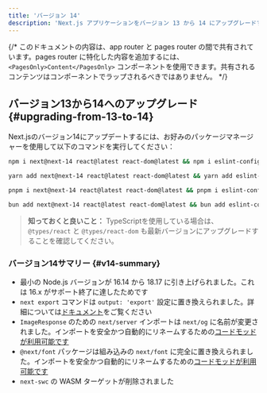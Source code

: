 ```yaml
---
title: 'バージョン 14'
description: 'Next.js アプリケーションをバージョン 13 から 14 にアップグレードする方法'
---
```


{/* このドキュメントの内容は、app router と pages router の間で共有されています。pages router に特化した内容を追加するには、`<PagesOnly>Content</PagesOnly>` コンポーネントを使用できます。共有されるコンテンツはコンポーネントでラップされるべきではありません。 */}

## バージョン13から14へのアップグレード {#upgrading-from-13-to-14}

Next.jsのバージョン14にアップデートするには、お好みのパッケージマネージャーを使用して以下のコマンドを実行してください：

```bash title="Terminal"
npm i next@next-14 react@latest react-dom@latest && npm i eslint-config-next@next-14 -D
```

```bash title="Terminal"
yarn add next@next-14 react@latest react-dom@latest && yarn add eslint-config-next@next-14 -D
```

```bash title="Terminal"
pnpm i next@next-14 react@latest react-dom@latest && pnpm i eslint-config-next@next-14 -D
```

```bash title="Terminal"
bun add next@next-14 react@latest react-dom@latest && bun add eslint-config-next@next-14 -D
```

> **知っておくと良いこと：** TypeScriptを使用している場合は、`@types/react` と `@types/react-dom` も最新バージョンにアップグレードすることを確認してください。

### バージョン14サマリー {#v14-summary}

- 最小の Node.js バージョンが 16.14 から 18.17 に引き上げられました。これは 16.x がサポート終了に達したためです
- `next export` コマンドは `output: 'export'` 設定に置き換えられました。詳細については[ドキュメント](https://nextjs.org/docs/app/building-your-application/deploying/static-exports)をご覧ください
- `ImageResponse` のための `next/server` インポートは `next/og` に名前が変更されました。インポートを安全かつ自動的にリネームするための[コードモッドが利用可能です](/docs/app/building-your-application/upgrading/codemods#next-og-import)
- `@next/font` パッケージは組み込みの `next/font` に完全に置き換えられました。インポートを安全かつ自動的にリネームするための[コードモッドが利用可能です](/docs/app/building-your-application/upgrading/codemods#built-in-next-font)
- `next-swc` の WASM ターゲットが削除されました
